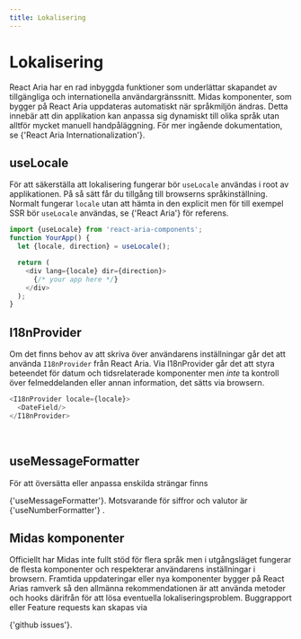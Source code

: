 ```yaml
---
title: Lokalisering
---
```



# Lokalisering

React Aria har en rad inbyggda funktioner som underlättar skapandet av tillgängliga
och internationella användargränssnitt. Midas komponenter, som bygger på React Aria
uppdateras automatiskt när språkmiljön ändras. Detta innebär att din applikation kan anpassa
sig dynamiskt till olika språk utan alltför mycket manuell handpåläggning. För mer ingående dokumentation,
se <Link href="https://react-spectrum.adobe.com/react-aria/internationalization.html" >{'React Aria Internationalization'}</Link>.

## useLocale

För att säkerställa att lokalisering fungerar bör `useLocale` användas i root av applikationen. På så sätt får
du tillgång till browserns språkinställning. Normalt fungerar `locale` utan att hämta in den explicit men för till
exempel SSR bör `useLocale` användas, se <Link href="https://react-spectrum.adobe.com/react-aria/internationalization.html" >{'React Aria'}</Link> för referens.

```typescript jsx
import {useLocale} from 'react-aria-components';
function YourApp() {
  let {locale, direction} = useLocale();

  return (
    <div lang={locale} dir={direction}>
      {/* your app here */}
    </div>
  );
}

```

<LocaleExample />

## I18nProvider

Om det finns behov av att skriva över användarens inställningar går det att använda `I18nProvider` från React Aria.
Via I18nProvider går det att styra beteendet för datum och tidsrelaterade komponenter men _inte_ ta kontroll över felmeddelanden
eller annan information, det sätts via browsern.

```typescript jsx
<I18nProvider locale={locale}>
  <DateField/>
</I18nProvider>
```

<I18nExample />
<br />
<ErrorMessageExample />

## useMessageFormatter

För att översätta eller anpassa enskilda strängar finns

<Link href='https://react-spectrum.adobe.com/react-aria/useMessageFormatter.html'>{'useMessageFormatter'}</Link>.
Motsvarande för siffror och valutor är <Link href='https://react-spectrum.adobe.com/react-aria/useNumberFormatter.html'>
  {'useNumberFormatter'}
</Link>
.

## Midas komponenter

Officiellt har Midas inte fullt stöd för flera språk men i utgångsläget fungerar de flesta komponenter
och respekterar användarens inställningar i browsern. Framtida uppdateringar eller nya komponenter
bygger på React Arias ramverk så den allmänna rekommendationen är att använda metoder och hooks därifrån för
att lösa eventuella lokaliseringsproblem. Buggrapport eller Feature requests kan skapas via

<Link href='https://github.com/migrationsverket/midas/issues'>{'github issues'}</Link>.
